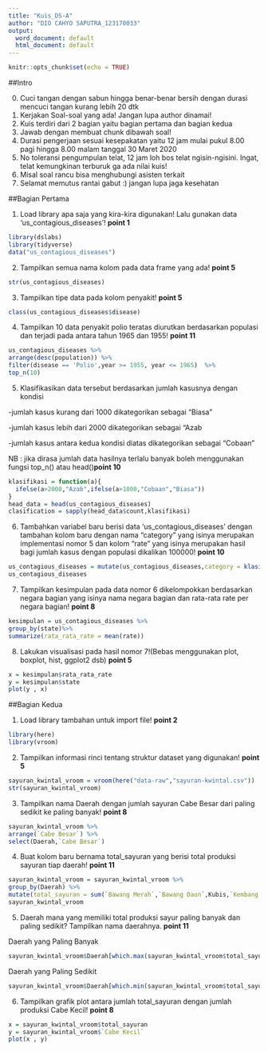 ---
title: "Kuis_DS-A"
author: "DIO CAHYO SAPUTRA_123170033"
output:
  word_document: default
  html_document: default
---

```{r setup, include=FALSE}
knitr::opts_chunk$set(echo = TRUE)
```

##Intro

0. Cuci tangan dengan sabun hingga benar-benar bersih dengan durasi mencuci tangan kurang lebih 20 dtk
1. Kerjakan Soal-soal yang ada! Jangan lupa author dinamai!
2. Kuis terdiri dari 2 bagian yaitu bagian pertama dan bagian kedua
3. Jawab dengan membuat chunk dibawah soal!
4. Durasi pengerjaan sesuai kesepakatan yaitu 12 jam mulai pukul 8.00 pagi hingga 8.00 malam tanggal 30 Maret 2020
5. No toleransi pengumpulan telat, 12 jam loh bos telat ngisin-ngisini. Ingat, telat kemungkinan terburuk ga ada nilai kuis!
6. Misal soal rancu bisa menghubungi asisten terkait
7. Selamat memutus rantai gabut :) jangan lupa jaga kesehatan

##Bagian Pertama

1. Load library apa saja yang kira-kira digunakan! Lalu gunakan data 'us_contagious_diseases'! **point 1**

```{r}
library(dslabs)
library(tidyverse)
data("us_contagious_diseases")
```

2. Tampilkan semua nama kolom pada data frame yang ada! **point 5**

```{r}
str(us_contagious_diseases)
```

3. Tampilkan tipe data pada kolom penyakit! **point 5**

```{r}
class(us_contagious_diseases$disease)
```

4. Tampilkan 10 data penyakit polio teratas diurutkan berdasarkan populasi dan terjadi pada antara tahun 1965 dan 1955! **point 11**

```{r}
us_contagious_diseases %>%
arrange(desc(population)) %>%
filter(disease == 'Polio',year >= 1955, year <= 1965)  %>%
top_n(10)
```

5. Klasifikasikan data tersebut berdasarkan jumlah kasusnya dengan kondisi

-jumlah kasus kurang dari 1000 dikategorikan sebagai "Biasa"

-jumlah kasus lebih dari 2000 dikategorikan sebagai "Azab

-jumlah kasus antara kedua kondisi diatas dikategorikan sebagai "Cobaan" 

NB : jika dirasa jumlah data hasilnya terlalu banyak boleh menggunakan fungsi top_n() atau head()**point 10**

```{r}
klasifikasi = function(a){
  ifelse(a>2000,"Azab",ifelse(a>1000,"Cobaan","Biasa"))
}
head_data = head(us_contagious_diseases)
clasification = sapply(head_data$count,klasifikasi)
```

6. Tambahkan variabel baru berisi data 'us_contagious_diseases' dengan tambahan kolom baru dengan nama "category" yang isinya merupakan implementasi nomor 5 dan kolom "rate" yang isinya merupakan hasil bagi jumlah kasus dengan populasi dikalikan 100000! **point 10**

```{r}
us_contagious_diseases = mutate(us_contagious_diseases,category = klasifikasi(count),rate = count / population * 100000)
us_contagious_diseases
```

7. Tampilkan kesimpulan pada data nomor 6 dikelompokkan berdasarkan negara bagian yang isinya  nama negara bagian dan rata-rata rate per negara bagian! **point 8**

```{r}
kesimpulan = us_contagious_diseases %>%
group_by(state)%>%
summarize(rata_rata_rate = mean(rate))
```

8. Lakukan visualisasi pada hasil nomor 7!(Bebas menggunakan plot, boxplot, hist, ggplot2 dsb) **point 5**

```{r}
x = kesimpulan$rata_rata_rate
y = kesimpulan$state
plot(y , x)

```

##Bagian Kedua

1. Load library tambahan untuk import file! **point 2**

```{r}
library(here)
library(vroom)
```

2. Tampilkan informasi rinci tentang struktur dataset yang digunakan! **point 5**

```{r}
sayuran_kwintal_vroom = vroom(here("data-raw","sayuran-kwintal.csv"))
str(sayuran_kwintal_vroom)
```

3. Tampilkan nama Daerah dengan jumlah sayuran Cabe Besar dari paling sedikit ke paling banyak! **point 8**

```{r}
sayuran_kwintal_vroom %>%
arrange(`Cabe Besar`) %>%
select(Daerah,`Cabe Besar`)
```

4. Buat kolom baru bernama total_sayuran yang berisi total produksi sayuran tiap daerah! **point 11**

```{r}
sayuran_kwintal_vroom = sayuran_kwintal_vroom %>%
group_by(Daerah) %>%
mutate(total_sayuran = sum(`Bawang Merah`,`Bawang Daun`,Kubis,`Kembang Kol`,Sawi,`Kacang Panjang`,`Cabe Besar`,`Cabe Kecil`, Jamur, Tomat, Terung,Buncis,Ketimun,`Labu Siam`,Kangkung,Bayam))
sayuran_kwintal_vroom
```

5. Daerah mana yang memiliki total produksi sayur paling banyak dan paling sedikit? Tampilkan nama daerahnya. **point 11**

Daerah yang Paling Banyak
```{r}
sayuran_kwintal_vroom$Daerah[which.max(sayuran_kwintal_vroom$total_sayuran)]
```

Daerah yang Paling Sedikit
```{r}
sayuran_kwintal_vroom$Daerah[which.min(sayuran_kwintal_vroom$total_sayuran)]
```

6. Tampilkan grafik plot antara jumlah total_sayuran dengan jumlah produksi Cabe Kecil! **point 8**

```{r}
x = sayuran_kwintal_vroom$total_sayuran
y = sayuran_kwintal_vroom$`Cabe Kecil`
plot(x , y)
```
